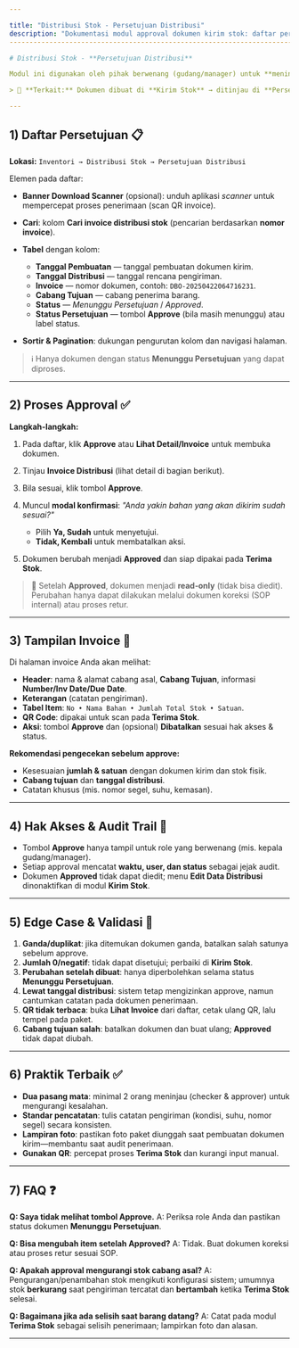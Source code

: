 ```yaml
---

title: "Distribusi Stok - Persetujuan Distribusi"
description: "Dokumentasi modul approval dokumen kirim stok: daftar persetujuan, alur pengecekan & konfirmasi, tampilan invoice, hak akses, praktik terbaik, dan FAQ."
----------------------------------------------------------------------------------------------------------------------------------------------------------------------

# Distribusi Stok - **Persetujuan Distribusi**

Modul ini digunakan oleh pihak berwenang (gudang/manager) untuk **meninjau dan menyetujui** dokumen **Kirim Stok** sebelum barang diberangkatkan dan diproses pada **Terima Stok**.

> 🔗 **Terkait:** Dokumen dibuat di **Kirim Stok** → ditinjau di **Persetujuan Distribusi** → setelah **Approved**, dipakai pada **Terima Stok** di cabang tujuan.

---
```


## 1) Daftar Persetujuan 📋

**Lokasi:** `Inventori → Distribusi Stok → Persetujuan Distribusi`

Elemen pada daftar:

- **Banner Download Scanner** (opsional): unduh aplikasi _scanner_ untuk mempercepat proses penerimaan (scan QR invoice).
- **Cari**: kolom **Cari invoice distribusi stok** (pencarian berdasarkan **nomor invoice**).
- **Tabel** dengan kolom:

  - **Tanggal Pembuatan** — tanggal pembuatan dokumen kirim.
  - **Tanggal Distribusi** — tanggal rencana pengiriman.
  - **Invoice** — nomor dokumen, contoh: `DBO-20250422064716231`.
  - **Cabang Tujuan** — cabang penerima barang.
  - **Status** — _Menunggu Persetujuan_ / _Approved_.
  - **Status Persetujuan** — tombol **Approve** (bila masih menunggu) atau label status.

- **Sortir & Pagination**: dukungan pengurutan kolom dan navigasi halaman.

> ℹ️ Hanya dokumen dengan status **Menunggu Persetujuan** yang dapat diproses.

---

## 2) Proses Approval ✅

**Langkah-langkah:**

1. Pada daftar, klik **Approve** atau **Lihat Detail/Invoice** untuk membuka dokumen.
2. Tinjau **Invoice Distribusi** (lihat detail di bagian berikut).
3. Bila sesuai, klik tombol **Approve**.
4. Muncul **modal konfirmasi**: _"Anda yakin bahan yang akan dikirim sudah sesuai?"_

   - Pilih **Ya, Sudah** untuk menyetujui.
   - **Tidak, Kembali** untuk membatalkan aksi.

5. Dokumen berubah menjadi **Approved** dan siap dipakai pada **Terima Stok**.

> 🔐 Setelah **Approved**, dokumen menjadi **read‑only** (tidak bisa diedit). Perubahan hanya dapat dilakukan melalui dokumen koreksi (SOP internal) atau proses retur.

---

## 3) Tampilan Invoice 🧾

Di halaman invoice Anda akan melihat:

- **Header**: nama & alamat cabang asal, **Cabang Tujuan**, informasi **Number/Inv Date/Due Date**.
- **Keterangan** (catatan pengiriman).
- **Tabel Item**: `No • Nama Bahan • Jumlah Total Stok • Satuan`.
- **QR Code**: dipakai untuk scan pada **Terima Stok**.
- **Aksi**: tombol **Approve** dan (opsional) **Dibatalkan** sesuai hak akses & status.

**Rekomendasi pengecekan sebelum approve:**

- Kesesuaian **jumlah & satuan** dengan dokumen kirim dan stok fisik.
- **Cabang tujuan** dan **tanggal distribusi**.
- Catatan khusus (mis. nomor segel, suhu, kemasan).

---

## 4) Hak Akses & Audit Trail 🔑

- Tombol **Approve** hanya tampil untuk role yang berwenang (mis. kepala gudang/manager).
- Setiap approval mencatat **waktu, user, dan status** sebagai jejak audit.
- Dokumen **Approved** tidak dapat diedit; menu **Edit Data Distribusi** dinonaktifkan di modul **Kirim Stok**.

---

## 5) Edge Case & Validasi 🧩

1. **Ganda/duplikat**: jika ditemukan dokumen ganda, batalkan salah satunya sebelum approve.
2. **Jumlah 0/negatif**: tidak dapat disetujui; perbaiki di **Kirim Stok**.
3. **Perubahan setelah dibuat**: hanya diperbolehkan selama status **Menunggu Persetujuan**.
4. **Lewat tanggal distribusi**: sistem tetap mengizinkan approve, namun cantumkan catatan pada dokumen penerimaan.
5. **QR tidak terbaca**: buka **Lihat Invoice** dari daftar, cetak ulang QR, lalu tempel pada paket.
6. **Cabang tujuan salah**: batalkan dokumen dan buat ulang; **Approved** tidak dapat diubah.

---

## 6) Praktik Terbaik ✅

- **Dua pasang mata**: minimal 2 orang meninjau (checker & approver) untuk mengurangi kesalahan.
- **Standar pencatatan**: tulis catatan pengiriman (kondisi, suhu, nomor segel) secara konsisten.
- **Lampiran foto**: pastikan foto paket diunggah saat pembuatan dokumen kirim—membantu saat audit penerimaan.
- **Gunakan QR**: percepat proses **Terima Stok** dan kurangi input manual.

---

## 7) FAQ ❓

**Q: Saya tidak melihat tombol Approve.**
A: Periksa role Anda dan pastikan status dokumen **Menunggu Persetujuan**.

**Q: Bisa mengubah item setelah Approved?**
A: Tidak. Buat dokumen koreksi atau proses retur sesuai SOP.

**Q: Apakah approval mengurangi stok cabang asal?**
A: Pengurangan/penambahan stok mengikuti konfigurasi sistem; umumnya stok **berkurang** saat pengiriman tercatat dan **bertambah** ketika **Terima Stok** selesai.

**Q: Bagaimana jika ada selisih saat barang datang?**
A: Catat pada modul **Terima Stok** sebagai selisih penerimaan; lampirkan foto dan alasan.

---

